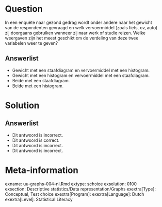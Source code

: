 Question
========
  
In een enquête naar gezond gedrag wordt onder andere naar het gewicht van de respondenten gevraagd en welk vervoermiddel (zoals fiets, ov, auto) zij doorgaans gebruiken wanneer zij naar werk of studie reizen. Welke weergaven zijn het meest geschikt om de verdeling van deze twee variabelen weer te geven?
  
Answerlist
----------
* Gewicht met een staafdiagram en vervoermiddel met een histogram. 
* Gewicht met een histogram en vervoermiddel met een staafdiagram. 
* Beide met een staafdiagram.
* Beide met een histogram.

Solution
========
  

Answerlist
----------
* Dit antwoord is incorrect.
* Dit antwoord is correct.
* Dit antwoord is incorrect.
* Dit antwoord is incorrect.

Meta-information
================
exname: uu-graphs-004-nl.Rmd
extype: schoice
exsolution: 0100
exsection: Descriptive statistics/Data representation/Graphs
exextra[Type]: Conceptual, Test choice 
exextra[Program]: 
exextra[Language]: Dutch 
exextra[Level]: Statistical Literacy